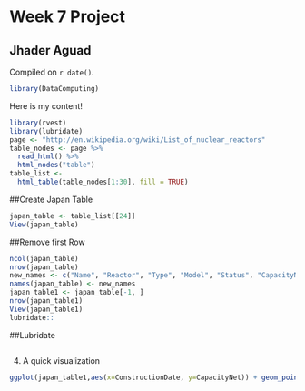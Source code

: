 # Week 7 Project

## Jhader Aguad

<!-- leave this material as is -->
Compiled on `r date()`.

```r
library(DataComputing)
```
<!-- put your content after this line -->

Here is my content!

```r
library(rvest)
library(lubridate)
page <- "http://en.wikipedia.org/wiki/List_of_nuclear_reactors"
table_nodes <- page %>%
  read_html() %>%
  html_nodes("table")
table_list <-
  html_table(table_nodes[1:30], fill = TRUE)
```
##Create Japan Table
```r
japan_table <- table_list[[24]] 
View(japan_table)
```
##Remove first Row
```r
ncol(japan_table)
nrow(japan_table)
new_names <- c("Name", "Reactor", "Type", "Model", "Status", "CapacityNet", "CapacityGross", "ConstructionDate", "CommercialDate", "Closure")
names(japan_table) <- new_names
japan_table1 <- japan_table[-1, ]
nrow(japan_table1)
View(japan_table1)
lubridate::
```
##Lubridate
```r

```

4. A quick visualization
```r
ggplot(japan_table1,aes(x=ConstructionDate, y=CapacityNet)) + geom_point()
```

